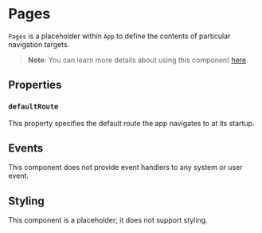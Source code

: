 # Pages

`Pages` is a placeholder within `App` to define the contents of particular navigation targets.

> **Note**: You can learn more details about using this component [here](../learning/app-component).

## Properties

### `defaultRoute`

This property specifies the default route the app navigates to at its startup.

## Events

This component does not provide event handlers to any system or user event.

## Styling

This component is a placeholder; it does not support styling.



